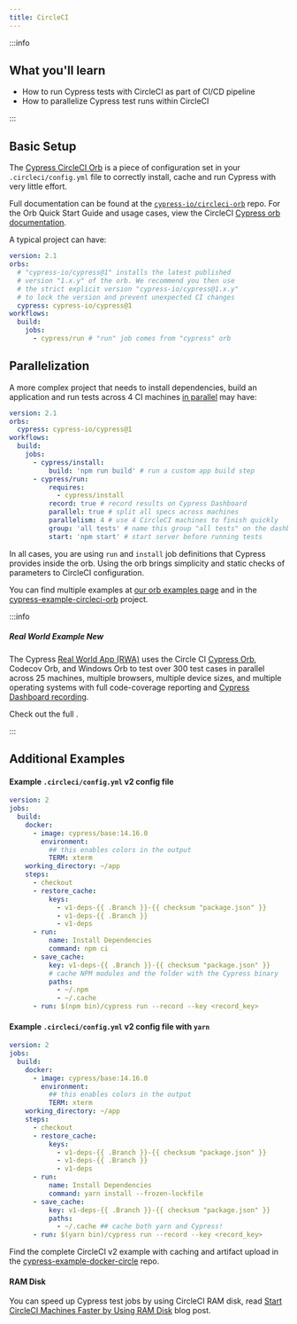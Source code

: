```yaml
---
title: CircleCI
---
```


:::info

## <Icon name="graduation-cap"></Icon> What you'll learn

- How to run Cypress tests with CircleCI as part of CI/CD pipeline
- How to parallelize Cypress test runs within CircleCI

:::

<!-- textlint-disable -->

<DocsVideo src="https://youtube.com/embed/J-xbNtKgXfY"></DocsVideo>

<DocsVideo src="/img/snippets/running-in-ci.mp4" title="Cypress in CircleCI"></DocsVideo>

<!-- textlint-enable -->

## Basic Setup

The [Cypress CircleCI Orb](https://github.com/cypress-io/circleci-orb) is a
piece of configuration set in your `.circleci/config.yml` file to correctly
install, cache and run Cypress with very little effort.

Full documentation can be found at the
[`cypress-io/circleci-orb`](https://github.com/cypress-io/circleci-orb) repo.
For the Orb Quick Start Guide and usage cases, view the CircleCI
[Cypress orb documentation](https://circleci.com/developer/orbs/orb/cypress-io/cypress).

A typical project can have:

```yaml
version: 2.1
orbs:
  # "cypress-io/cypress@1" installs the latest published
  # version "1.x.y" of the orb. We recommend you then use
  # the strict explicit version "cypress-io/cypress@1.x.y"
  # to lock the version and prevent unexpected CI changes
  cypress: cypress-io/cypress@1
workflows:
  build:
    jobs:
      - cypress/run # "run" job comes from "cypress" orb
```

## Parallelization

A more complex project that needs to install dependencies, build an application
and run tests across 4 CI machines [in parallel](/guides/guides/parallelization)
may have:

```yaml
version: 2.1
orbs:
  cypress: cypress-io/cypress@1
workflows:
  build:
    jobs:
      - cypress/install:
          build: 'npm run build' # run a custom app build step
      - cypress/run:
          requires:
            - cypress/install
          record: true # record results on Cypress Dashboard
          parallel: true # split all specs across machines
          parallelism: 4 # use 4 CircleCI machines to finish quickly
          group: 'all tests' # name this group "all tests" on the dashboard
          start: 'npm start' # start server before running tests
```

In all cases, you are using `run` and `install` job definitions that Cypress
provides inside the orb. Using the orb brings simplicity and static checks of
parameters to CircleCI configuration.

You can find multiple examples at
[our orb examples page](https://github.com/cypress-io/circleci-orb/blob/master/docs/examples.md)
and in the
[cypress-example-circleci-orb](https://github.com/cypress-io/cypress-example-circleci-orb)
project.

:::info

##### <Icon name="graduation-cap"></Icon> Real World Example <Badge type="success">New</Badge>

The Cypress
[Real World App (RWA)](https://github.com/cypress-io/cypress-realworld-app) uses
the Circle CI [Cypress Orb](https://github.com/cypress-io/circleci-orb), Codecov
Orb, and Windows Orb to test over 300 test cases in parallel across 25 machines,
multiple browsers, multiple device sizes, and multiple operating systems with
full code-coverage reporting and
[Cypress Dashboard recording](https://dashboard.cypress.io/projects/7s5okt).

Check out the full <Icon name="github" inline="true" callout="RWA Circle CI configuration" url="https://github.com/cypress-io/cypress-realworld-app/blob/develop/.circleci/config.yml" />.

:::

## Additional Examples

#### Example `.circleci/config.yml` v2 config file

```yaml
version: 2
jobs:
  build:
    docker:
      - image: cypress/base:14.16.0
        environment:
          ## this enables colors in the output
          TERM: xterm
    working_directory: ~/app
    steps:
      - checkout
      - restore_cache:
          keys:
            - v1-deps-{{ .Branch }}-{{ checksum "package.json" }}
            - v1-deps-{{ .Branch }}
            - v1-deps
      - run:
          name: Install Dependencies
          command: npm ci
      - save_cache:
          key: v1-deps-{{ .Branch }}-{{ checksum "package.json" }}
          # cache NPM modules and the folder with the Cypress binary
          paths:
            - ~/.npm
            - ~/.cache
      - run: $(npm bin)/cypress run --record --key <record_key>
```

#### Example `.circleci/config.yml` v2 config file with `yarn`

```yaml
version: 2
jobs:
  build:
    docker:
      - image: cypress/base:14.16.0
        environment:
          ## this enables colors in the output
          TERM: xterm
    working_directory: ~/app
    steps:
      - checkout
      - restore_cache:
          keys:
            - v1-deps-{{ .Branch }}-{{ checksum "package.json" }}
            - v1-deps-{{ .Branch }}
            - v1-deps
      - run:
          name: Install Dependencies
          command: yarn install --frozen-lockfile
      - save_cache:
          key: v1-deps-{{ .Branch }}-{{ checksum "package.json" }}
          paths:
            - ~/.cache ## cache both yarn and Cypress!
      - run: $(yarn bin)/cypress run --record --key <record_key>
```

Find the complete CircleCI v2 example with caching and artifact upload in the
[cypress-example-docker-circle](https://github.com/cypress-io/cypress-example-docker-circle)
repo.

#### RAM Disk

You can speed up Cypress test jobs by using CircleCI RAM disk, read
[Start CircleCI Machines Faster by Using RAM Disk](https://glebbahmutov.com/blog/circle-ram-disk/)
blog post.
